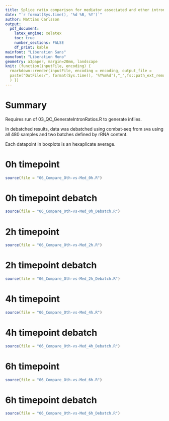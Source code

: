 ```yaml
---
title: Splice ratio comparison for mediator associated and other intron genes.
date: "`r format(Sys.time(), '%d %B, %Y')`"
author: Mattias Carlsson
output:
  pdf_document:
    latex_engine: xelatex
    toc: true
    number_sections: FALSE
    df_print: kable
mainfont: "Liberation Sans"
monofont: "Liberation Mono"
geometry: a3paper, margin=20mm, landscape
knit: (function(inputFile, encoding) {
  rmarkdown::render(inputFile, encoding = encoding, output_file = 
  paste("OutFiles/", format(Sys.time(), '%Y%m%d'),"_",fs::path_ext_remove(basename(inputFile)),".pdf",sep="")
  ) })
---
```

\newpage

# Summary
Requires run of 03_QC_GenerateIntronRatios.R to generate infiles.

In debatched results, data was debatched using combat-seq from sva using all 480 samples and two batches defined by rRNA content.

Each datapoint in boxplots is an hexaplicate average. 
\newpage

# 0h timepoint
```r
source(file = "06_Compare_Oth-vs-Med_0h.R")
```
\newpage

# 0h timepoint debatch
```r
source(file = "06_Compare_Oth-vs-Med_0h_Debatch.R")
```
\newpage

# 2h timepoint
```r
source(file = "06_Compare_Oth-vs-Med_2h.R")
```
\newpage

# 2h timepoint debatch
```r
source(file = "06_Compare_Oth-vs-Med_2h_Debatch.R")
```
\newpage

# 4h timepoint
```r
source(file = "06_Compare_Oth-vs-Med_4h.R")
```
\newpage

# 4h timepoint debatch
```r
source(file = "06_Compare_Oth-vs-Med_4h_Debatch.R")
```
\newpage

# 6h timepoint
```r
source(file = "06_Compare_Oth-vs-Med_6h.R")
```
\newpage

# 6h timepoint debatch
```r
source(file = "06_Compare_Oth-vs-Med_6h_Debatch.R")
```
